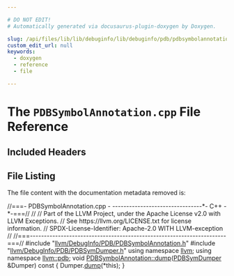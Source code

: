 ```yaml
---

# DO NOT EDIT!
# Automatically generated via docusaurus-plugin-doxygen by Doxygen.

slug: /api/files/lib/lib/debuginfo/lib/debuginfo/pdb/pdbsymbolannotation-cpp
custom_edit_url: null
keywords:
  - doxygen
  - reference
  - file

---
```





# The `PDBSymbolAnnotation.cpp` File Reference

<DoxygenPage pluginConfig={pluginConfig}>



## Included Headers

<IncludesList>
<IncludesListItem
  filePath="llvm/DebugInfo/PDB/PDBSymbolAnnotation.h"
  permalink="/docs/api/files/include/include/llvm/include/llvm/debuginfo/include/llvm/debuginfo/pdb/pdbsymbolannotation-h"
  isLocal="true" />
<IncludesListItem
  filePath="llvm/DebugInfo/PDB/PDBSymDumper.h"
  permalink="/docs/api/files/include/include/llvm/include/llvm/debuginfo/include/llvm/debuginfo/pdb/pdbsymdumper-h"
  isLocal="true" />
</IncludesList>


## File Listing

The file content with the documentation metadata removed is:

<ProgramListing>

<Link id="l00001" /><CodeLine lineNumber="1"><Highlight kind="comment">//===- PDBSymbolAnnotation.cpp - --------------------------------&#42;- C++ -&#42;-===//</Highlight><Highlight kind="normal"></Highlight></CodeLine>
<Link id="l00002" /><CodeLine lineNumber="2"><Highlight kind="normal"></Highlight><Highlight kind="comment">//</Highlight><Highlight kind="normal"></Highlight></CodeLine>
<Link id="l00003" /><CodeLine lineNumber="3"><Highlight kind="normal"></Highlight><Highlight kind="comment">// Part of the LLVM Project, under the Apache License v2.0 with LLVM Exceptions.</Highlight><Highlight kind="normal"></Highlight></CodeLine>
<Link id="l00004" /><CodeLine lineNumber="4"><Highlight kind="normal"></Highlight><Highlight kind="comment">// See https://llvm.org/LICENSE.txt for license information.</Highlight><Highlight kind="normal"></Highlight></CodeLine>
<Link id="l00005" /><CodeLine lineNumber="5"><Highlight kind="normal"></Highlight><Highlight kind="comment">// SPDX-License-Identifier: Apache-2.0 WITH LLVM-exception</Highlight><Highlight kind="normal"></Highlight></CodeLine>
<Link id="l00006" /><CodeLine lineNumber="6"><Highlight kind="normal"></Highlight><Highlight kind="comment">//</Highlight><Highlight kind="normal"></Highlight></CodeLine>
<Link id="l00007" /><CodeLine lineNumber="7"><Highlight kind="normal"></Highlight><Highlight kind="comment">//===----------------------------------------------------------------------===//</Highlight><Highlight kind="normal"></Highlight></CodeLine>
<Link id="l00008" /><CodeLine lineNumber="8"><Highlight kind="normal"></Highlight></CodeLine>
<Link id="l00009" /><CodeLine lineNumber="9"><Highlight kind="normal"></Highlight><Highlight kind="preprocessor">#include &quot;<a href="/docs/api/files/include/include/llvm/include/llvm/debuginfo/include/llvm/debuginfo/pdb/pdbsymbolannotation-h">llvm/DebugInfo/PDB/PDBSymbolAnnotation.h</a>&quot;</Highlight><Highlight kind="normal"></Highlight></CodeLine>
<Link id="l00010" /><CodeLine lineNumber="10"><Highlight kind="normal"></Highlight></CodeLine>
<Link id="l00011" /><CodeLine lineNumber="11"><Highlight kind="normal"></Highlight><Highlight kind="preprocessor">#include &quot;<a href="/docs/api/files/include/include/llvm/include/llvm/debuginfo/include/llvm/debuginfo/pdb/pdbsymdumper-h">llvm/DebugInfo/PDB/PDBSymDumper.h</a>&quot;</Highlight><Highlight kind="normal"></Highlight></CodeLine>
<Link id="l00012" /><CodeLine lineNumber="12"><Highlight kind="normal"></Highlight></CodeLine>
<Link id="l00013" /><CodeLine lineNumber="13"><Highlight kind="normal"></Highlight><Highlight kind="keyword">using namespace </Highlight><Highlight kind="normal"><a href="/docs/api/namespaces/llvm">llvm</a>;</Highlight></CodeLine>
<Link id="l00014" /><CodeLine lineNumber="14"><Highlight kind="normal"></Highlight><Highlight kind="keyword">using namespace </Highlight><Highlight kind="normal"><a href="/docs/api/namespaces/llvm/pdb">llvm::pdb</a>;</Highlight></CodeLine>
<Link id="l00015" /><CodeLine lineNumber="15"><Highlight kind="normal"></Highlight></CodeLine>
<Link id="l00016" /><CodeLine lineNumber="16" lineLink="/docs/api/classes/llvm/pdb/pdbsymbolannotation/#aaf32856fbd89842551a209f4d8c11c9b"><Highlight kind="normal"></Highlight><Highlight kind="keywordtype">void</Highlight><Highlight kind="normal"> <a href="/docs/api/classes/llvm/pdb/pdbsymbolannotation/#aaf32856fbd89842551a209f4d8c11c9b">PDBSymbolAnnotation::dump</a>(<a href="/docs/api/classes/llvm/pdb/pdbsymdumper">PDBSymDumper</a> &amp;Dumper)</Highlight><Highlight kind="keyword"> const </Highlight><Highlight kind="normal">&#123;</Highlight></CodeLine>
<Link id="l00017" /><CodeLine lineNumber="17"><Highlight kind="normal">  Dumper.<a href="/docs/api/classes/llvm/pdb/pdbsymdumper/#a0a9c807b3e63885f9d510ba25ecfc6ce">dump</a>(&#42;</Highlight><Highlight kind="keyword">this</Highlight><Highlight kind="normal">);</Highlight></CodeLine>
<Link id="l00018" /><CodeLine lineNumber="18"><Highlight kind="normal">&#125;</Highlight></CodeLine>

</ProgramListing>


</DoxygenPage>
